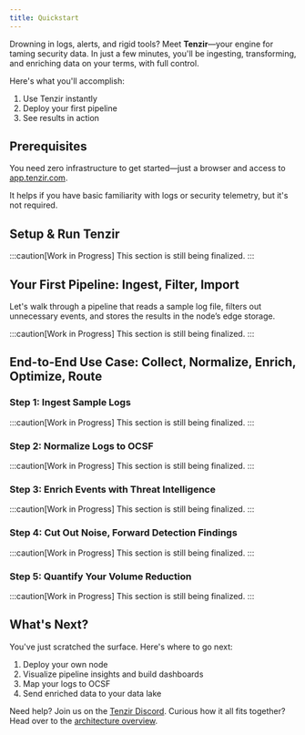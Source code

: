 ```yaml
---
title: Quickstart
---
```



Drowning in logs, alerts, and rigid tools? Meet **Tenzir**—your engine for taming
security data. In just a few minutes, you'll be ingesting, transforming, and
enriching data on your terms, with full control.

Here's what you'll accomplish:

<Steps>

1. Use Tenzir instantly
2. Deploy your first pipeline
3. See results in action

</Steps>

## Prerequisites

You need zero infrastructure to get started—just a browser and access to  
[app.tenzir.com](https://app.tenzir.com).

It helps if you have basic familiarity with logs or security telemetry, but it's
not required.

## Setup & Run Tenzir

:::caution[Work in Progress]
This section is still being finalized.
:::

## Your First Pipeline: Ingest, Filter, Import

Let's walk through a pipeline that reads a sample log file, filters out
unnecessary events, and stores the results in the node’s edge storage.

:::caution[Work in Progress]
This section is still being finalized.
:::

## End-to-End Use Case: Collect, Normalize, Enrich, Optimize, Route

### Step 1: Ingest Sample Logs

:::caution[Work in Progress]
This section is still being finalized.
:::

### Step 2: Normalize Logs to OCSF

:::caution[Work in Progress]
This section is still being finalized.
:::

### Step 3: Enrich Events with Threat Intelligence

:::caution[Work in Progress]
This section is still being finalized.
:::

### Step 4: Cut Out Noise, Forward Detection Findings

:::caution[Work in Progress]
This section is still being finalized.
:::

### Step 5: Quantify Your Volume Reduction

:::caution[Work in Progress]
This section is still being finalized.
:::

## What's Next?

You've just scratched the surface. Here's where to go next:

1. Deploy your own node
2. Visualize pipeline insights and build dashboards
3. Map your logs to OCSF
4. Send enriched data to your data lake

Need help? Join us on the [Tenzir Discord](/discord).  Curious how it all fits
together? Head over to the  [architecture
overview](../../explanations/architecture).
